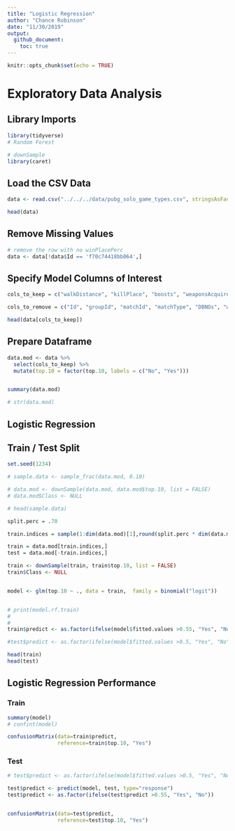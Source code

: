 ```yaml
---
title: "Logistic Regression"
author: "Chance Robinson"
date: "11/30/2019"
output: 
  github_document:
    toc: true
---
```


```r
knitr::opts_chunk$set(echo = TRUE)
```

# Exploratory Data Analysis

## Library Imports


```r
library(tidyverse)
# Random Forest

# downSample
library(caret)
```



## Load the CSV Data

```r
data <- read.csv("../../../data/pubg_solo_game_types.csv", stringsAsFactors=FALSE)

```


```r
head(data)
```

## Remove Missing Values

```r
# remove the row with no winPlacePerc   
data <- data[!data$Id == 'f70c74418bb064',]
```



## Specify Model Columns of Interest

```r
cols_to_keep = c("walkDistance", "killPlace", "boosts", "weaponsAcquired", "damageDealt", "heals", "kills", "top.10")

cols_to_remove = c("Id", "groupId", "matchId", "matchType", "DBNOs", "winPlacePerc")

head(data[cols_to_keep])


```


## Prepare Dataframe

```r
data.mod <- data %>%
  select(cols_to_keep) %>%
  mutate(top.10 = factor(top.10, labels = c("No", "Yes")))


summary(data.mod)

# str(data.mod)

```


## Logistic Regression


## Train / Test Split

```r

set.seed(1234)

# sample.data <- sample_frac(data.mod, 0.10)

# data.mod <- downSample(data.mod, data.mod$top.10, list = FALSE)
# data.mod$Class <- NULL

# head(sample.data)

split.perc = .70

train.indices = sample(1:dim(data.mod)[1],round(split.perc * dim(data.mod)[1]))

train = data.mod[train.indices,]
test = data.mod[-train.indices,]

train <- downSample(train, train$top.10, list = FALSE)
train$Class <- NULL


model <- glm(top.10 ~ ., data = train,  family = binomial("logit"))


# print(model.rf.train)
# 
# 
train$predict <- as.factor(ifelse(model$fitted.values >0.55, "Yes", "No"))

#test$predict <- as.factor(ifelse(model$fitted.values >0.5, "Yes", "No"))

head(train)
head(test)

```



## Logistic Regression Performance

### Train


```r

summary(model)
# confint(model) 

```


```r

confusionMatrix(data=train$predict,  
                reference=train$top.10, "Yes")

```

### Test
```r

# test$predict <- as.factor(ifelse(model$fitted.values >0.5, "Yes", "No"))

test$predict <- predict(model, test, type="response")
test$predict <- as.factor(ifelse(test$predict >0.55, "Yes", "No"))


confusionMatrix(data=test$predict,  
                reference=test$top.10, "Yes")


```





